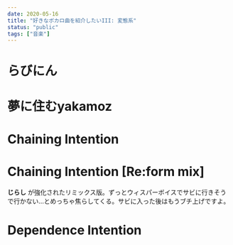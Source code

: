 ```yaml
---
date: 2020-05-16
title: "好きなボカロ曲を紹介したいIII: 変態系"
status: "public"
tags: ["音楽"]
---
```



# らびにん

<EmbeddedNiconicoPlayer src="sm35999496" from="" />

# 夢に住むyakamoz

<EmbeddedNiconicoPlayer src="sm23882050" from="45.5" />

# Chaining Intention

<EmbeddedNiconicoPlayer src="sm5180053" from="76" />

# Chaining Intention [Re:form mix]

<EmbeddedNiconicoPlayer src="sm7554964" from="76" />

__じらし__ が強化されたリミックス版。ずっとウィスパーボイスでサビに行きそうで行かない…とめっちゃ焦らしてくる。サビに入った後はもうブチ上げですよ。

# Dependence Intention

<EmbeddedNiconicoPlayer src="sm7046584" from="" />
